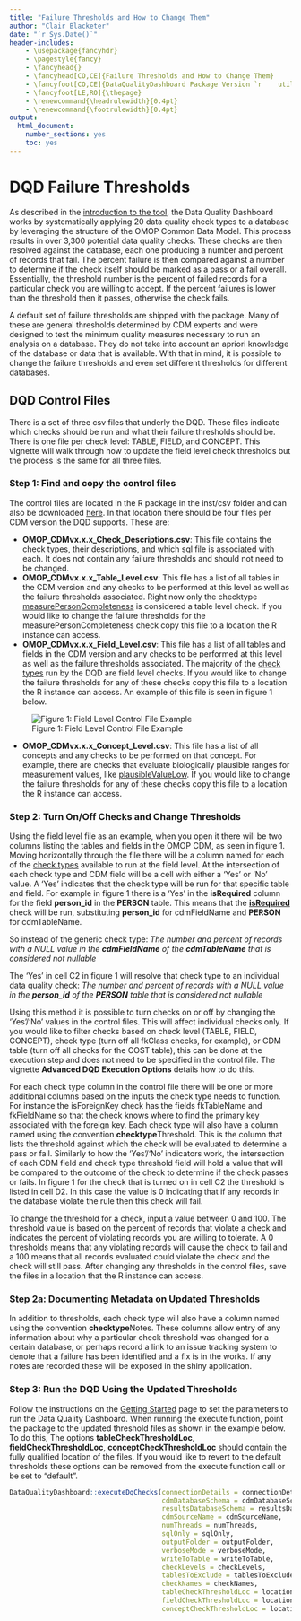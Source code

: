 ```yaml
---
title: "Failure Thresholds and How to Change Them"
author: "Clair Blacketer"
date: "`r Sys.Date()`"
header-includes:
    - \usepackage{fancyhdr}
    - \pagestyle{fancy}
    - \fancyhead{}
    - \fancyhead[CO,CE]{Failure Thresholds and How to Change Them}
    - \fancyfoot[CO,CE]{DataQualityDashboard Package Version `r    utils::packageVersion("DataQualityDashboard")`}
    - \fancyfoot[LE,RO]{\thepage}
    - \renewcommand{\headrulewidth}{0.4pt}
    - \renewcommand{\footrulewidth}{0.4pt}
output:
  html_document:
    number_sections: yes
    toc: yes
---
```


<!--
%\VignetteEngine{knitr}
%\VignetteIndexEntry{Failure Thresholds and How to Change Them}
-->

# DQD Failure Thresholds

As described in the [introduction to the tool](https://ohdsi.github.io/DataQualityDashboard/#introduction), the Data Quality Dashboard works by systematically applying 20 data quality check types to a database by leveraging the structure of the OMOP Common Data Model. This process results in over 3,300 potential data quality checks. These checks are then resolved against the database, each one producing a number and percent of records that fail. The percent failure is then compared against a number to determine if the check itself should be marked as a pass or a fail overall. Essentially, the threshold number is the percent of failed records for a particular check you are willing to accept. If the percent failures is lower than the threshold then it passes, otherwise the check fails.

A default set of failure thresholds are shipped with the package. Many of these are general thresholds determined by CDM experts and were designed to test the minimum quality measures necessary to run an analysis on a database. They do not take into account an apriori knowledge of the database or data that is available. With that in mind, it is possible to change the failure thresholds and even set different thresholds for different databases.

## DQD Control Files

There is a set of three csv files that underly the DQD. These files indicate which checks should be run and what their failure thresholds should be. There is one file per check level: TABLE, FIELD, and CONCEPT. This vignette will walk through how to update the field level check thresholds but the process is the same for all three files. 

### Step 1: Find and copy the control files

The control files are located in the R package in the inst/csv folder and can also be downloaded [here](https://github.com/OHDSI/DataQualityDashboard/tree/master/inst/csv). In that location there should be four files per CDM version the DQD supports. These are:

- **OMOP_CDMvx.x.x_Check_Descriptions.csv**: This file contains the check types, their descriptions, and which sql file is associated with each. It does not contain any failure thresholds and should not need to be changed. 
- **OMOP_CDMvx.x.x_Table_Level.csv**: This file has a list of all tables in the CDM version and any checks to be performed at this level as well as the failure thresholds associated. Right now only the checktype [measurePersonCompleteness](https://ohdsi.github.io/DataQualityDashboard/articles/CheckTypeDescriptions.html#measurepersoncompleteness) is considered a table level check. If you would like to change the failure thresholds for the measurePersonCompleteness check copy this file to a location the R instance can access.
- **OMOP_CDMvx.x.x_Field_Level.csv**: This file has a list of all tables and fields in the CDM version and any checks to be performed at this level as well as the failure thresholds associated. The majority of the [check types](https://ohdsi.github.io/DataQualityDashboard/articles/CheckTypeDescriptions.html) run by the DQD are field level checks. If you would like to change the failure thresholds for any of these checks copy this file to a location the R instance can access. An example of this file is seen in figure 1 below.

![Figure 1: Field Level Control File Example](images/fieldLevelFile.png)

- **OMOP_CDMvx.x.x_Concept_Level.csv**: This file has a list of all concepts and any checks to be performed on that concept. For example, there are checks that evaluate biologically plausible ranges for measurement values, like [plausibleValueLow](https://ohdsi.github.io/DataQualityDashboard/articles/CheckTypeDescriptions.html#plausiblevaluelow-1). If you would like to change the failure thresholds for any of these checks copy this file to a location the R instance can access.

### Step 2: Turn On/Off Checks and Change Thresholds

Using the field level file as an example, when you open it there will be two columns listing the tables and fields in the OMOP CDM, as seen in figure 1. Moving horizontally through the file there will be a column named for each of the [check types](https://ohdsi.github.io/DataQualityDashboard/articles/CheckTypeDescriptions.html) available to run at the field level. At the intersection of each check type and CDM field will be a cell with either a 'Yes' or 'No' value. A 'Yes' indicates that the check type will be run for that specific table and field. For example in figure 1 there is a 'Yes' in the **isRequired** column for the field **person_id** in the **PERSON** table. This means that the [**isRequired**](https://ohdsi.github.io/DataQualityDashboard/articles/CheckTypeDescriptions.html#isRequired) check will be run, substituting **person_id** for cdmFieldName and **PERSON** for cdmTableName.

So instead of the generic check type: *The number and percent of records with a NULL value in the **cdmFieldName** of the **cdmTableName** that is considered not nullable*

The 'Yes' in cell C2 in figure 1 will resolve that check type to an individual data quality check: *The number and percent of records with a NULL value in the **person_id** of the **PERSON** table that is considered not nullable*

Using this method it is possible to turn checks on or off by changing the 'Yes'/'No' values in the control files. This will affect individual checks only. If you would like to filter checks based on check level (TABLE, FIELD, CONCEPT), check type (turn off all fkClass checks, for example), or CDM table (turn off all checks for the COST table), this can be done at the execution step and does not need to be specified in the control file. The vignette **Advanced DQD Execution Options** details how to do this.

For each check type column in the control file there will be one or more additional columns based on the inputs the check type needs to function. For instance the isForeignKey check has the fields fkTableName and fkFieldName so that the check knows where to find the primary key associated with the foreign key. Each check type will also have a column named using the convention **checktype**Threshold. This is the column that lists the threshold against which the check will be evaluated to determine a pass or fail. Similarly to how the 'Yes'/'No' indicators work, the intersection of each CDM field and check type threshold field will hold a value that will be compared to the outcome of the check to determine if the check passes or fails. In figure 1 for the check that is turned on in cell C2 the threshold is listed in cell D2. In this case the value is 0 indicating that if any records in the database violate the rule then this check will fail. 

To change the threshold for a check, input a value between 0 and 100. The threshold value is based on the percent of records that violate a check and indicates the percent of violating records you are willing to tolerate. A 0 thresholds means that any violating records will cause the check to fail and a 100 means that all records evaluated could violate the check and the check will still pass. After changing any thresholds in the control files, save the files in a location that the R instance can access. 

### Step 2a: Documenting Metadata on Updated Thresholds

In addition to thresholds, each check type will also have a column named using the convention **checktype**Notes. These columns allow entry of any information about why a particular check threshold was changed for a certain database, or perhaps record a link to an issue tracking system to denote that a failure has been identified and a fix is in the works. If any notes are recorded these will be exposed in the shiny application. 

### Step 3: Run the DQD Using the Updated Thresholds

Follow the instructions on the [Getting Started](https://ohdsi.github.io/DataQualityDashboard/articles/DataQualityDashboard.html) page to set the parameters to run the Data Quality Dashboard. When running the execute function, point the package to the updated threshold files as shown in the example below. To do this, The options **tableCheckThresholdLoc**, **fieldCheckThresholdLoc**, **conceptCheckThresholdLoc** should contain the fully qualified location of the files. If you would like to revert to the default thresholds these options can be removed from the execute function call or be set to "default".

```r
DataQualityDashboard::executeDqChecks(connectionDetails = connectionDetails, 
                                      cdmDatabaseSchema = cdmDatabaseSchema, 
                                      resultsDatabaseSchema = resultsDatabaseSchema,
                                      cdmSourceName = cdmSourceName, 
                                      numThreads = numThreads,
                                      sqlOnly = sqlOnly, 
                                      outputFolder = outputFolder, 
                                      verboseMode = verboseMode,
                                      writeToTable = writeToTable,
                                      checkLevels = checkLevels,
                                      tablesToExclude = tablesToExclude,
                                      checkNames = checkNames,
                                      tableCheckThresholdLoc = location of the table check file,
                                      fieldCheckThresholdLoc = location of the field check file,
                                      conceptCheckThresholdLoc = location of the concept check file)

```
